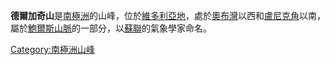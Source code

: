 {{unreferenced|time=2013-10-27T08:32:39+00:00}}
{{Coord|70|36|S|163|1|E|source:GNIS|display=title}}

'''德爾加奇山'''是[[南極洲|南極洲]]的山峰，位於[[維多利亞地|維多利亞地]]，處於[[奧布灣|奧布灣]]以西和[[盧尼克角|盧尼克角]]以南，屬於[[鮑爾斯山脈|鮑爾斯山脈]]的一部分，以[[蘇聯|蘇聯]]的氣象學家命名。

{{Antarctica-geo-stub}}
[[Category:南極洲山峰|Category:南極洲山峰]]